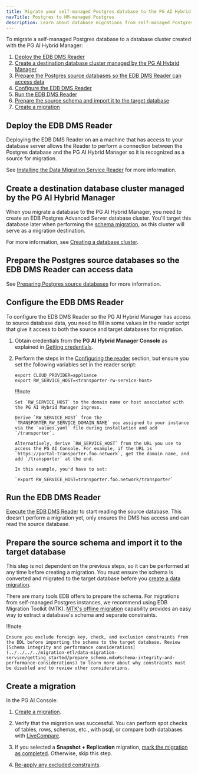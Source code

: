 ```yaml
---
title: Migrate your self-managed Postgres database to the PG AI Hybrid Manager
navTitle: Postgres to HM-managed Postgres
description: Learn about database migrations from self-managed Postgres to PG AI Hybrid Manager.
---
```


To migrate a self-managed Postgres database to a database cluster created with the PG AI Hybrid Manager: 

1.  [Deploy the EDB DMS Reader](pg_to_pg.mdx#deploy-the-edb-dms-reader)
2.  [Create a destination database cluster managed by the PG AI Hybrid Manager](pg_to_pg.mdx#create-a-destination-database-cluster-managed-by-the-pg-ai-hybrid-manager)
3.  [Prepare the Postgres source databases so the EDB DMS Reader can access data](pg_to_pg.mdx#prepare-the-postgres-source-databases-so-the-edb-dms-reader-can-access-data)
4.  [Configure the EDB DMS Reader](pg_to_pg.mdx#configure-the-edb-dms-reader)
5.  [Run the EDB DMS Reader](pg_to_pg.mdx#run-the-edb-dms-reader)
6.  [Prepare the source schema and import it to the target database](pg_to_pg.mdx#prepare-the-source-schema-and-import-it-to-the-target-database)
7.  [Create a migration](pg_to_pg.mdx#create-a-migration)

## Deploy the EDB DMS Reader

Deploying the EDB DMS Reader on an a machine that has access to your database server allows the Reader to perform a connection between the Postgres database and the PG AI Hybrid Manager so it is recognized as a source for migration.

See [Installing the Data Migration Service Reader](../../../../migration-etl/data-migration-service/getting_started/installing) for more information.

## Create a destination database cluster managed by the PG AI Hybrid Manager

When you migrate a database to the PG AI Hybrid Manager, you need to create an EDB Postgres Advanced Server database cluster. You'll target this database later when performing the [schema migration](pg_to_pg.mdx#prepare-the-source-schema-and-import-it-to-the-target-database), as this cluster will serve as a migration destination.

For more information, see [Creating a database cluster](../../../../migration-etl/data-migration-service/getting_started/create_database.mdx).

## Prepare the Postgres source databases so the EDB DMS Reader can access data

See [Preparing Postgres source databases](../../../../migration-etl/data-migration-service/getting_started/preparing_db/preparing_postgres_source_databases.mdx) for more information.

## Configure the EDB DMS Reader

To configure the EDB DMS Reader so the PG AI Hybrid Manager has access to source database data, you need to fill in some values in the reader script that give it access to both the source and target databases for migration. 

1.  Obtain credentials from the **PG AI Hybrid Manager Console** as explained in [Getting credentials](../../../../migration-etl/data-migration-service/getting_started/config_reader/).

2.  Perform the steps in the [Configuring the reader](../../../../migration-etl/data-migration-service/getting_started/config_reader/#configuring-the-reader) section, but ensure you set the following variables set in the reader script:

    ```shell
    export CLOUD_PROVIDER=appliance
    export RW_SERVICE_HOST=<transporter-rw-service-host>
    ```

    !!!note

        Set `RW_SERVICE_HOST` to the domain name or host associated with the PG AI Hybrid Manager ingress.

        Derive `RW_SERVICE_HOST` from the `TRANSPORTER_RW_SERVICE_DOMAIN_NAME` you assigned to your instance via the `values.yaml` file during installation and add `/transporter`.

        Alternatively, derive `RW_SERVICE_HOST` from the URL you use to access the PG AI Console. For example, if the URL is `https://portal-transporter.foo.network`, get the domain name, and add `/transporter` at the end.

        In this example, you'd have to set:

        `export RW_SERVICE_HOST=transporter.foo.network/transporter`

## Run the EDB DMS Reader

[Execute the EDB DMS Reader](../../../../migration-etl/data-migration-service/getting_started/config_reader.mdx#running-the-edb-dms-reader) to start reading the source database. This doesn't perform a migration yet, only ensures the DMS has access and can read the source database.

## Prepare the source schema and import it to the target database

This step is not dependent on the previous steps, so it can be performed at any time before creating a migration. You must ensure the schema is converted and migrated to the target database before you [create a data migration](pg_to_pg.mdx#create-a-migration).

There are many tools EDB offers to prepare the schema. For migrations from self-managed Postgres instances, we recommend using EDB Migration Toolkit (MTK). [MTK's offline migration](https://www.enterprisedb.com/docs/migration_toolkit/latest/07_invoking_mtk/08_mtk_command_options/#offline-migration-options) capability provides an easy way to extract a database's schema and separate constraints.

!!!note

    Ensure you exclude foreign key, check, and exclusion constraints from the DDL before importing the schema to the target database. Review [Schema integrity and performance considerations](../../../../migration-etl/data-migration-service/getting_started/prepare_schema.mdx#schema-integrity-and-performance-considerations) to learn more about why constraints must be disabled and to review other considerations. 

## Create a migration

In the PG AI Console: 

1.  [Create a migration](../../../../migration-etl/data-migration-service/getting_started/create_migration.mdx). 

2.  Verify that the migration was successful. You can perform spot checks of tables, rows, schemas, etc., with psql, or compare both databases with [LiveCompare](https://www.enterprisedb.com/docs/livecompare/latest/).

3.  If you selected a **Snapshot + Replication** migration, [mark the migration as completed](../../../../migration-etl/data-migration-service/getting_started/mark_completed.mdx). Otherwise, skip this step.

4.  [Re-apply any excluded constraints](../../../../migration-etl/data-migration-service/getting_started/apply_constraints.mdx).
